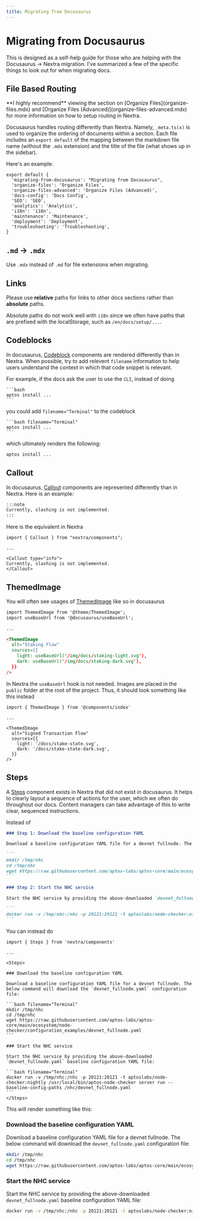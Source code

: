 ```yaml
---
title: Migrating from Docusaurus
---
```



# Migrating from Docusaurus

This is designed as a self-help guide for those who are helping with the Docusaurus -> Nextra 
migration. I've summarized a few of the specific things to look out for when migrating docs.

## File Based Routing

<Callout>
**I highly recommend** viewing the section on [Organize Files](organize-files.mdx) and 
[Organize Files (Advanced)](organize-files-advanced.mdx) for more information
on how to setup routing in Nextra.
</Callout>

Docusaurus handles routing differently than Nextra. Namely, `_meta.ts(x)` is used to organize
the ordering of documents within a section. Each file includes an `export default` of the
mapping between the markdown file name (without the `.mdx` extension) and the title of the 
file (what shows up in the sidebar).

Here's an example:

```tsx filename="_meta.tsx"
export default {
  'migrating-from-docusaurus': "Migrating from Docusaurus",
  'organize-files': 'Organize Files',
  'organize-files-advanced': 'Organize Files (Advanced)',
  'docs-config': 'Docs Config',
  'SEO': 'SEO',
  'analytics': 'Analytics',
  'i18n': 'i18n',
  'maintenance': 'Maintenance',
  'deployment': 'Deployment',
  'troubleshooting': 'Troubleshooting',
}
```

## `.md` -> `.mdx`

Use `.mdx` instead of `.md` for file extensions when migrating.

## Links

Please use **relative** paths for links to other docs sections rather than **absolute** paths.

Absolute paths do not work well with `i18n` since we often have paths that are prefixed with the
localStorage, such as `/en/docs/setup/...`. 

## Codeblocks

In docusaurus, [Codeblock](../components/codeblock.mdx) components are rendered differently 
than in Nextra. When possible, try to add relevent `filename` information to help users understand
the context in which that code snippet is relevant.

For example, if the docs ask the user to use the `CLI`, instead of doing

````text
```bash
aptos install ...
```
````

you could add `filename="Terminal"` to the codeblock

````text
```bash filename="Terminal"
aptos install ...
```
````

which ultimately renders the following:

```bash filename="Terminal"
aptos install ...
```

## Callout

In docusaurus, [Callout](../components/callout.mdx) components are represented 
differently than in Nextra. Here is an example:

```md filename="staking.md"
:::note
Currently, slashing is not implemented.
:::
```

Here is the equivalent in Nextra

```mdx filename="staking.mdx"
import { Callout } from "nextra/components";

...

<Callout type="info">
Currently, slashing is not implemented.
</Callout>
```

## ThemedImage

You will often see usages of [ThemedImage](../components/themed-image.mdx) like so in docusaurus


```md filename="staking.md"
import ThemedImage from '@theme/ThemedImage';
import useBaseUrl from '@docusaurus/useBaseUrl';

...

<ThemedImage
  alt="Staking Flow"
  sources={{
    light: useBaseUrl('/img/docs/staking-light.svg'),
    dark: useBaseUrl('/img/docs/staking-dark.svg'),
  }}
/>
```

In Nextra the `useBaseUrl` hook is not needed. Images are placed in the `public` folder at the root
of the project. Thus, it should look something like this instead

```mdx filename="staking.mdx"
import { ThemedImage } from '@components/index'

...

<ThemedImage
  alt="Signed Transaction Flow"
  sources={{
    light: '/docs/stake-state.svg',
    dark: '/docs/stake-state-dark.svg',
  }}
/>
```

## Steps

A [Steps](../components/steps.mdx) component exists in Nextra that did not exist in docusaurus.
It helps to clearly layout a sequence of actions for the user, which we often
do throughout our docs. Content managers can take advantage of this to write clear, 
sequenced instructions.

Instead of

````md filename="node-health-checker.md"
### Step 1: Download the baseline configuration YAML

Download a baseline configuration YAML file for a devnet fullnode. The below command will download the `devnet_fullnode.yaml` configuration file:

```
mkdir /tmp/nhc
cd /tmp/nhc
wget https://raw.githubusercontent.com/aptos-labs/aptos-core/main/ecosystem/node-checker/configuration_examples/devnet_fullnode.yaml
```

### Step 2: Start the NHC service

Start the NHC service by providing the above-downloaded `devnet_fullnode.yaml` baseline configuration YAML file:

```
docker run -v /tmp/nhc:/nhc -p 20121:20121 -t aptoslabs/node-checker:nightly /usr/local/bin/aptos-node-checker server run --baseline-config-paths /nhc/devnet_fullnode.yaml
```
````

You can instead do

````mdx filename="node-health-checker.mdx"
import { Steps } from 'nextra/components'

...

<Steps>

### Download the baseline configuration YAML

Download a baseline configuration YAML file for a devnet fullnode. The below command will download the `devnet_fullnode.yaml` configuration file:

```bash filename="Terminal"
mkdir /tmp/nhc
cd /tmp/nhc
wget https://raw.githubusercontent.com/aptos-labs/aptos-core/main/ecosystem/node-checker/configuration_examples/devnet_fullnode.yaml
```

### Start the NHC service

Start the NHC service by providing the above-downloaded `devnet_fullnode.yaml` baseline configuration YAML file:

```bash filename="Terminal"
docker run -v /tmp/nhc:/nhc -p 20121:20121 -t aptoslabs/node-checker:nightly /usr/local/bin/aptos-node-checker server run --baseline-config-paths /nhc/devnet_fullnode.yaml
```
</Steps>
````

This will render something like this:

<Steps>

### Download the baseline configuration YAML

Download a baseline configuration YAML file for a devnet fullnode. The below command will download the `devnet_fullnode.yaml` configuration file:

```bash filename="Terminal"
mkdir /tmp/nhc
cd /tmp/nhc
wget https://raw.githubusercontent.com/aptos-labs/aptos-core/main/ecosystem/node-checker/configuration_examples/devnet_fullnode.yaml
```

### Start the NHC service

Start the NHC service by providing the above-downloaded `devnet_fullnode.yaml` baseline configuration YAML file:

```bash filename="Terminal"
docker run -v /tmp/nhc:/nhc -p 20121:20121 -t aptoslabs/node-checker:nightly /usr/local/bin/aptos-node-checker server run --baseline-config-paths /nhc/devnet_fullnode.yaml
```
</Steps>
